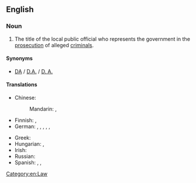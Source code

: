 ==English==
{{wikipedia}}

===Noun===
{{en-noun}}

# {{lb|en|American}} The title of the local public official who represents the government in the [[prosecution]] of alleged [[criminal]]s.

====Synonyms====
* [[DA]] / [[D.A.]] / [[D. A.]] {{gloss|abbreviation}}

====Translations====
{{trans-top|the title of the local public official who represents the government in the prosecution of alleged criminals}}
* Chinese:
*: Mandarin: {{t|cmn|地方檢察官|sc=Hani}}, {{t|cmn|地方检察官|tr=dìfāng jiǎncháguān|sc=Hani}}
* Finnish: {{t|fi|piirisyyttäjä}}, {{t|fi|yleinen syyttäjä}}
* German: {{t+|de|Staatsanwalt|m}}, {{t+|de|Staatsanwältin|f}}, {{t+|de|Bezirksstaatsanwalt|m}}, {{t|de|Bezirksstaatsanwältin|f}}, {{t|de|Bezirksanwalt|m}}, {{t|de|Bezirksanwältin|f}}
{{trans-mid}}
* Greek: {{t+|el|εισαγγελέας|m}}
* Hungarian: {{t|hu|([[kerületi]]) [[ügyész]]}}, {{t+|hu|államügyész}}
* Irish: {{t|ga|ionchúisitheoir dúiche|m}}
* Russian: {{t+|ru|прокуро́р|m}}
* Spanish: {{t+|es|fiscal|m|f}}, {{t|es|procurador|m}}, {{t+|es|procuradora|f}}
{{trans-bottom}}

[[Category:en:Law]]